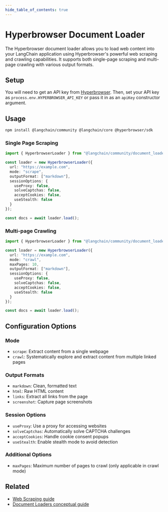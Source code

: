 ```yaml
---
hide_table_of_contents: true
---
```



# Hyperbrowser Document Loader

The Hyperbrowser document loader allows you to load web content into your LangChain application using Hyperbrowser's powerful web scraping and crawling capabilities. It supports both single-page scraping and multi-page crawling with various output formats.

## Setup

You will need to get an API key from [Hyperbrowser](https://hyperbrowser.ai/). Then, set your API key as `process.env.HYPERBROWSER_API_KEY` or pass it in as an `apiKey` constructor argument.

## Usage


<IntegrationInstallTooltip></IntegrationInstallTooltip>

```bash npm2yarn
npm install @langchain/community @langchain/core @hyperbrowser/sdk
```

### Single Page Scraping

```typescript
import { HyperbrowserLoader } from "@langchain/community/document_loaders/web/hyperbrowser";

const loader = new HyperbrowserLoader({
  url: "https://example.com",
  mode: "scrape",
  outputFormat: ["markdown"],
  sessionOptions: {
    useProxy: false,
    solveCaptchas: false,
    acceptCookies: false,
    useStealth: false
  }
});

const docs = await loader.load();
```

### Multi-page Crawling

```typescript
import { HyperbrowserLoader } from "@langchain/community/document_loaders/web/hyperbrowser";

const loader = new HyperbrowserLoader({
  url: "https://example.com",
  mode: "crawl",
  maxPages: 10,
  outputFormat: ["markdown"],
  sessionOptions: {
    useProxy: false,
    solveCaptchas: false,
    acceptCookies: false,
    useStealth: false
  }
});

const docs = await loader.load();
```

## Configuration Options

### Mode
- `scrape`: Extract content from a single webpage
- `crawl`: Systematically explore and extract content from multiple linked pages

### Output Formats
- `markdown`: Clean, formatted text
- `html`: Raw HTML content
- `links`: Extract all links from the page
- `screenshot`: Capture page screenshots

### Session Options
- `useProxy`: Use a proxy for accessing websites
- `solveCaptchas`: Automatically solve CAPTCHA challenges
- `acceptCookies`: Handle cookie consent popups
- `useStealth`: Enable stealth mode to avoid detection

### Additional Options
- `maxPages`: Maximum number of pages to crawl (only applicable in crawl mode)

## Related

- [Web Scraping guide](/docs/use_cases/web_scraping)
- [Document Loaders conceptual guide](/docs/modules/data_connection/document_loaders/) 